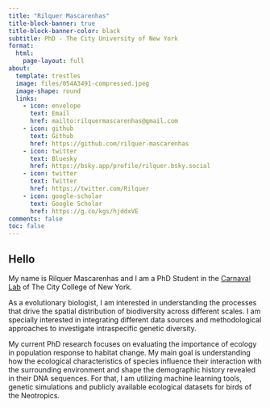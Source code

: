 ```yaml
---
title: "Rilquer Mascarenhas"
title-block-banner: true
title-block-banner-color: black
subtitle: PhD - The City University of New York
format:
  html:
    page-layout: full
about:
  template: trestles
  image: files/054A3491-compressed.jpeg
  image-shape: round
  links:
    - icon: envelope
      text: Email
      href: mailto:rilquermascarenhas@gmail.com
    - icon: github
      text: Github
      href: https://github.com/rilquer-mascarenhas
    - icon: twitter
      text: Bluesky
      href: https://bsky.app/profile/rilquer.bsky.social
    - icon: twitter
      text: Twitter
      href: https://twitter.com/Rilquer
    - icon: google-scholar
      text: Google Scholar
      href: https://g.co/kgs/hjddxVE
comments: false
toc: false
---
```


## Hello

My name is Rilquer Mascarenhas and I am a PhD Student in the [Carnaval Lab](https://www.carnavallab.org) of The City College of New York.

As a evolutionary biologist, I am interested in understanding the processes that drive the spatial distribution of biodiversity across different scales. I am specially interested in integrating different data sources and methodological approaches to investigate intraspecific genetic diversity.

My current PhD research focuses on evaluating the importance of ecology in population response to habitat change. My main goal is understanding how the ecological characteristics of species influence their interaction with the surrounding environment and shape the demographic history revealed in their DNA sequences. For that, I am utilizing machine learning tools, genetic simulations and publicly available ecological datasets for birds of the Neotropics.